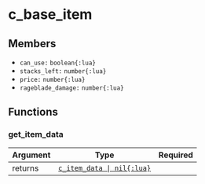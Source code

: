 # c_base_item

## Members

- `can_use:` `boolean{:lua}`
- `stacks_left:` `number{:lua}`
- `price:` `number{:lua}`
- `rageblade_damage:` `number{:lua}`

## Functions

### get_item_data

| Argument |                            Type                             | Required |
| :------- | :---------------------------------------------------------: | -------: |
| returns  | [`c_item_data \| nil{:lua}`](/classes/c_object/c_item_data) |          |
